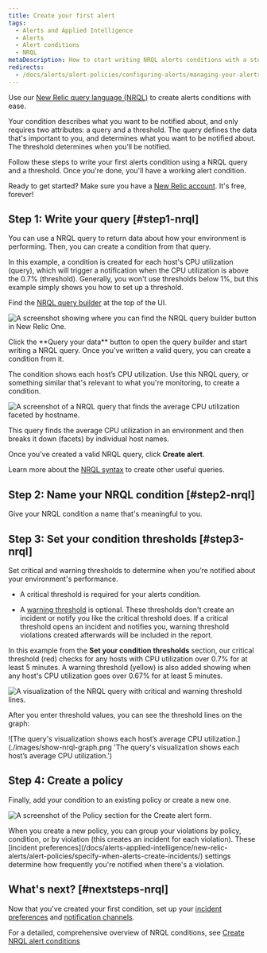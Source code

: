 ```yaml
---
title: Create your first alert
tags:
  - Alerts and Applied Intelligence
  - Alerts
  - Alert conditions
  - NRQL
metaDescription: How to start writing NRQL alerts conditions with a step-by-step user case.
redirects:
  - /docs/alerts/alert-policies/configuring-alerts/managing-your-alerts
---
```


Use our [New Relic query language (NRQL)](/docs/query-your-data/nrql-new-relic-query-language/get-started/introduction-nrql-new-relics-query-language/) to create alerts conditions with ease.

Your condition describes what you want to be notified about, and only requires two attributes: a query and a threshold. The query defines the data that's important to you, and determines what you want to be notified about. The threshold determines when you’ll be notified.

Follow these steps to write your first alerts condition using a NRQL query and a threshold. Once you're done, you'll have a working alert condition.

Ready to get started? Make sure you have a [New Relic account](https://newrelic.com/signup). It's free, forever!

## Step 1: Write your query [#step1-nrql]

You can use a NRQL query to return data about how your environment is performing. Then, you can create a condition from that query.

In this example, a condition is created for each host's CPU utilization (query), which will trigger a notification when the CPU utilization is above the 0.7% (threshold). Generally, you won't use thresholds below 1%, but this example simply shows you how to set up a threshold.

Find the [NRQL query builder](/docs/query-your-data/explore-query-data/query-builder/use-advanced-nrql-mode-query-data/) at the top of the UI.

![A screenshot showing where you can find the NRQL query builder button in New Relic One.](./images/find-builder.png 'A screenshot showing where you can find the NRQL query builder button in New Relic One.')

<figcaption>
  Click the **Query your data** button to open the query builder and start writing a NRQL query. Once you've written a valid query, you can create a condition from it.
</figcaption>

The condition shows each host’s CPU utilization. Use this NRQL query, or something similar that's relevant to what you're monitoring, to create a condition.

![A screenshot of a NRQL query that finds the average CPU utilization faceted by hostname.](./images/nrql-query.png 'A screenshot of a NRQL query that finds the average CPU utilization faceted by hostname.')

<figcaption>
  This query finds the average CPU utilization in an environment and then breaks it
  down (facets) by individual host names.
</figcaption>

Once you've created a valid NRQL query, click **Create alert**.

Learn more about the [NRQL syntax](/docs/query-your-data/nrql-new-relic-query-language/get-started/introduction-nrql-new-relics-query-language/#syntax) to create other useful queries.

## Step 2: Name your NRQL condition [#step2-nrql]

Give your NRQL condition a name that's meaningful to you. 

## Step 3: Set your condition thresholds [#step3-nrql]

Set critical and warning thresholds to determine when you’re notified about your environment's performance. 

  * A critical threshold is required for your alerts condition.  

  * A [warning threshold](/docs/alerts-applied-intelligence/new-relic-alerts/alert-conditions/set-thresholds-alert-condition/#threshold-levels) is optional. These thresholds don't create an incident or notify you like the critical threshold does. If a critical threshold opens an incident and notifies you, warning threshold violations created afterwards will be included in the report.

In this example from the **Set your condition thresholds** section, our critical threshold (red) checks for any hosts with CPU utilization over 0.7% for at least 5 minutes. A warning threshold (yellow) is also added showing when any host's CPU utilization goes over 0.67% for at least 5 minutes.

![A visualization of the NRQL query with critical and warning threshold lines.](./images/nrql-set-threshold.png 'A visualization of the NRQL query with critical and warning threshold lines.')

After you enter threshold values, you can see the threshold lines on the graph:

![The query's visualization shows each host’s average CPU utilization.](./images/show-nrql-graph.png 'The query's visualization shows each host’s average CPU utilization.')

## Step 4: Create a policy

Finally, add your condition to an existing policy or create a new one.

![A screenshot of the Policy section for the Create alert form.](./images/nrql-create-policy.png 'A screenshot of the Policy section for the Create alert form.')

<figcaption>
  When you create a new policy, you can group your violations by policy, condition, or by violation (this creates an incident for each violation). These [incident preferences](/docs/alerts-applied-intelligence/new-relic-alerts/alert-policies/specify-when-alerts-create-incidents/) settings determine how frequently you're notified when there's a violation.
</figcaption>

## What's next? [#nextsteps-nrql]

Now that you've created your first condition, set up your [incident preferences](/docs/alerts-applied-intelligence/new-relic-alerts/alert-policies/specify-when-alerts-create-incidents/) and [notification channels](/docs/alerts-applied-intelligence/new-relic-alerts/alert-notifications/notification-channels-control-where-send-alerts/). 

For a detailed, comprehensive overview of NRQL conditions, see [Create NRQL alert conditions](/docs/alerts-applied-intelligence/new-relic-alerts/alert-conditions/create-nrql-alert-conditions/)
